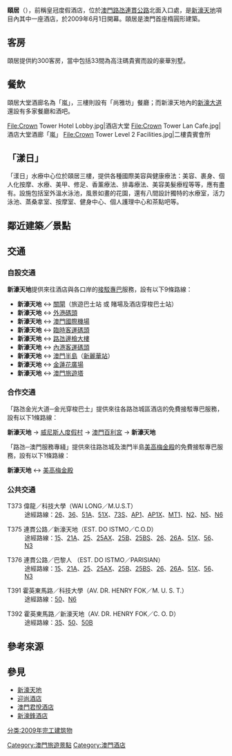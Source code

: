 {{Cotai_Strip_hotel_info
| cotai_strip    = yes
| hotel_name     = 頤居
| hotel_name_pt  = Nüwa
| hotel_name_en  = Nüwa
| logo           = 
| logotitle      = 
| photo          = Crown Towers 2009.jpg
| phototitle     = 
| date_open      = 2009年6月1日
| address        = [[路氹連貫公路|路氹連貫公路]]
| owner          = [[新濠國際發展有限公司|新濠國際發展有限公司]]
| star           = 五星級豪華
| rooms          = 約300間
| theme          = 
| shows          = 
| attractions    = 
| restaurant     = 
| hotel_manage   = [[新濠博亞博彩|新濠博亞博彩]]
| casino_name    = 
| club           = 
| slot_table     = 
| slot_machine   = 
| casino_manage  = 
| key_people     = 
| names_pre      = 
| website        = [https://www.cityofdreamsmacau.com/tc/stay/nuwa 頤居]
| others         = 
}}
'''頤居'''（'''{{lang|pt|Nüwa}}'''），前稱皇冠度假酒店，位於[[澳門|澳門]][[路氹連貫公路|路氹連貫公路]]北面入口處，是[[新濠天地|新濠天地]]項目內其中一座酒店，於2009年6月1日開幕。頤居是澳門首座楕圓形建築。

== 客房 ==
頤居提供約300客房，當中包括33間為高注碼貴賓而設的豪華別墅。

== 餐飲 ==
頤居大堂酒廊名為「嵐」，三樓則設有「尚雅坊」餐廳；而新濠天地內的[[新濠大道|新濠大道]]還設有多家餐廳和酒吧。

<gallery>
File:Crown Tower Hotel Lobby.jpg|酒店大堂
File:Crown Tower Lan Cafe.jpg|酒店大堂酒廊「嵐」
File:Crown Tower Level 2 Facilities.jpg|二樓貴賓會所
</gallery>

== 「漾日」 ==
「漾日」水療中心位於頤居三樓，提供各種國際美容與健康療法：美容、裹身、個人化按摩、水療、美甲、修足、香薰療法、排毒療法、美容美髮療程等等，應有盡有。設施包括室外溫水泳池，風景如畫的花園，還有八間設計獨特的水療室，活力泳池、蒸桑拿室、按摩室、健身中心、個人護理中心和茶點吧等。

== 鄰近建築／景點 ==
{{Cotai buildings}}

== 交通 ==
 

=== 自設交通 ===
'''新濠天地'''提供來往酒店與各口岸的[[接駁巴士|接駁專巴]]服務，設有以下9條路線：
* '''新濠天地''' ↔ [[關閘|關閘]]（旅遊巴士站 或 賭場及酒店穿梭巴士站）
* '''新濠天地''' ↔ [[外港碼頭|外港碼頭]]
* '''新濠天地''' ↔ [[澳門國際機場|澳門國際機場]]
* '''新濠天地''' ↔ [[氹仔臨時客運碼頭|臨時客運碼頭]]
* '''新濠天地''' ↔ [[路氹邊檢大樓|路氹邊檢大樓]]
* '''新濠天地''' ↔ [[內港客運碼頭|內港客運碼頭]]
* '''新濠天地''' ↔ [[澳門半島|澳門半島]]（[[新麗華酒店|新麗華站]]）
* '''新濠天地''' ↔ [[金蓮花廣場|金蓮花廣場]]
* '''新濠天地''' ↔ [[澳門旅遊塔|澳門旅遊塔]]

=== 合作交通 ===
「路氹金光大道─金光穿梭巴士」提供來往各路氹城區酒店的免費接駁專巴服務，設有以下1條路線：

'''新濠天地''' → [[澳門威尼斯人度假村酒店|威尼斯人度假村]] → [[澳門百利宮|澳門百利宮]] → '''新濠天地'''

「路氹─澳門服務專綫」提供來往路氹城及澳門半島[[美高梅金殿|美高梅金殿]]的免費接駁專巴服務，設有以下1條路線：

'''新濠天地''' ↔ [[美高梅金殿|美高梅金殿]]

=== 公共交通 ===
; T373 偉龍／科技大學（WAI LONG／M.U.S.T）
: 途經路線：[[澳門巴士26路線|26]]、[[澳門巴士36路線|36]]、[[澳門巴士51A路線|51A]]、[[澳門巴士51X路線|51X]]、[[澳門巴士73S路線|73S]]、[[澳門巴士AP1路線|AP1]]、[[澳門巴士AP1X路線|AP1X]]、[[澳門巴士MT1路線|MT1]]、[[澳門巴士N2路線|N2]]、[[澳門巴士N5路線|N5]]、[[澳門巴士N6路線|N6]]

; T375 連貫公路／新濠天地（EST. DO ISTMO／C.O.D）
: 途經路線：[[澳門巴士15路線|15]]、[[澳門巴士21A路線|21A]]、[[澳門巴士25路線|25]]、[[澳門巴士25AX路線|25AX]]、[[澳門巴士25B路線|25B]]、[[澳門巴士25BS路線|25BS]]、[[澳門巴士26路線|26]]、[[澳門巴士26A路線|26A]]、[[澳門巴士51X路線|51X]]、[[澳門巴士56路線|56]]、[[澳門巴士N3路線|N3]]

; T376 連貫公路／巴黎人 （EST. DO ISTMO／PARISIAN）
: 途經路線：[[澳門巴士15路線|15]]、[[澳門巴士21A路線|21A]]、[[澳門巴士25路線|25]]、[[澳門巴士25AX路線|25AX]]、[[澳門巴士25B路線|25B]]、[[澳門巴士25BS路線|25BS]]、[[澳門巴士26路線|26]]、[[澳門巴士26A路線|26A]]、[[澳門巴士51X路線|51X]]、[[澳門巴士56路線|56]]、[[澳門巴士N3路線|N3]]

; T391 霍英東馬路／科技大學（AV. DR. HENRY FOK／M. U. S. T.）
: 途經路線：[[澳門巴士50路線|50]]、[[澳門巴士N6路線|N6]]

; T392 霍英東馬路／新濠天地（AV. DR. HENRY FOK／C. O. D）
: 途經路線：[[澳門巴士35路線|35]]、[[澳門巴士50路線|50]]、[[澳門巴士50B路線|50B]]

== 參考來源 ==
{{Reflist}}

== 參見 ==
* [[新濠天地|新濠天地]]
* [[迎尚酒店|迎尚酒店]]
* [[澳門君悅酒店|澳門君悅酒店]]
* [[新濠鋒酒店|新濠鋒酒店]]

{{澳門酒店}}
{{路氹金光大道}}

[[Category:澳門旅遊景點|Category:澳門旅遊景點]]
[[Category:澳門酒店|Category:澳門酒店]]
[[分类:2009年完工建筑物|分类:2009年完工建筑物]]